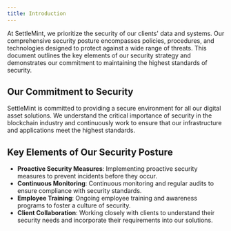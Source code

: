 ```yaml
---
title: Introduction
---
```


At SettleMint, we prioritize the security of our clients' data and systems. Our
comprehensive security posture encompasses policies, procedures, and
technologies designed to protect against a wide range of threats. This document
outlines the key elements of our security strategy and demonstrates our
commitment to maintaining the highest standards of security.

## Our Commitment to Security

SettleMint is committed to providing a secure environment for all our digital
asset solutions. We understand the critical importance of security in the
blockchain industry and continuously work to ensure that our infrastructure and
applications meet the highest standards.

## Key Elements of Our Security Posture

- **Proactive Security Measures**: Implementing proactive security measures to
  prevent incidents before they occur.
- **Continuous Monitoring**: Continuous monitoring and regular audits to ensure
  compliance with security standards.
- **Employee Training**: Ongoing employee training and awareness programs to
  foster a culture of security.
- **Client Collaboration**: Working closely with clients to understand their
  security needs and incorporate their requirements into our solutions.
